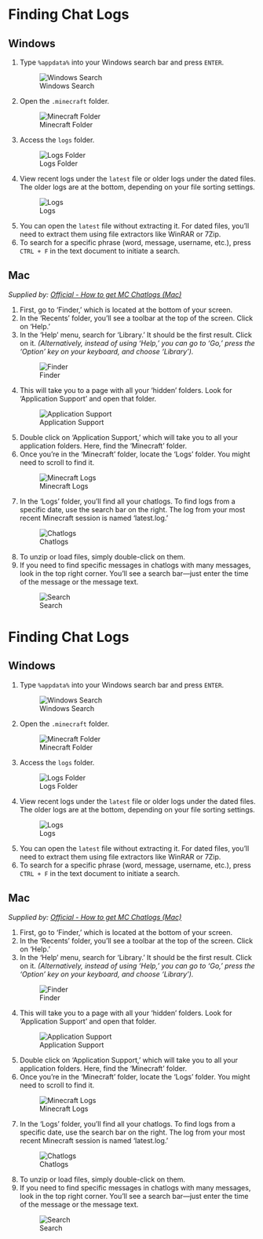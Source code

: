 <span id="finding-chat-logs"></span>
= Finding Chat Logs =

<span id="windows"></span>
== Windows ==

<ol style="list-style-type: decimal;">
<li><p>Type <code>%appdata%</code> into your Windows search bar and press <code>ENTER</code>.</p>
<div class="figure">

[[File:https://i.imgur.com/ohmZjIr.png|Windows Search]]

</div></li>
<li><p>Open the <code>.minecraft</code> folder.</p>
<div class="figure">

[[File:https://i.imgur.com/bXLd345.png|Minecraft Folder]]

</div></li>
<li><p>Access the <code>logs</code> folder.</p>
<div class="figure">

[[File:https://i.imgur.com/A8puxmw.png|Logs Folder]]

</div></li>
<li><p>View recent logs under the <code>latest</code> file or older logs under the dated files. The older logs are at the bottom, depending on your file sorting settings.</p>
<div class="figure">

[[File:https://i.imgur.com/T1mn9Wi.png|Logs]]

</div></li>
<li><p>You can open the <code>latest</code> file without extracting it. For dated files, you’ll need to extract them using file extractors like WinRAR or 7Zip.</p></li>
<li><p>To search for a specific phrase (word, message, username, etc.), press <code>CTRL + F</code> in the text document to initiate a search.</p></li></ol>

<span id="mac"></span>
== Mac ==

''Supplied by: [https://creativefun.net/threads/how-to-get-mc-chatlogs-mac.79671/ Official - How to get MC Chatlogs (Mac)]''

<ol style="list-style-type: decimal;">
<li><p>First, go to ‘Finder,’ which is located at the bottom of your screen.</p></li>
<li><p>In the ‘Recents’ folder, you’ll see a toolbar at the top of the screen. Click on ‘Help.’</p></li>
<li><p>In the ‘Help’ menu, search for ‘Library.’ It should be the first result. Click on it. ''(Alternatively, instead of using ‘Help,’ you can go to ‘Go,’ press the ‘Option’ key on your keyboard, and choose ‘Library’).''</p>
<div class="figure">

[[File:https://i.imgur.com/oFBgTjk.png|Finder]]

</div></li>
<li><p>This will take you to a page with all your ‘hidden’ folders. Look for ‘Application Support’ and open that folder.</p>
<div class="figure">

[[File:https://i.imgur.com/sTM3P8l.png|Application Support]]

</div></li>
<li><p>Double click on ‘Application Support,’ which will take you to all your application folders. Here, find the ‘Minecraft’ folder.</p></li>
<li><p>Once you’re in the ‘Minecraft’ folder, locate the ‘Logs’ folder. You might need to scroll to find it.</p>
<div class="figure">

[[File:https://i.imgur.com/v9c3XPw.png|Minecraft Logs]]

</div></li>
<li><p>In the ‘Logs’ folder, you’ll find all your chatlogs. To find logs from a specific date, use the search bar on the right. The log from your most recent Minecraft session is named ‘latest.log.’</p>
<div class="figure">

[[File:https://i.imgur.com/2zl6wid.png|Chatlogs]]

</div></li>
<li><p>To unzip or load files, simply double-click on them.</p></li>
<li><p>If you need to find specific messages in chatlogs with many messages, look in the top right corner. You’ll see a search bar—just enter the time of the message or the message text.</p>
<div class="figure">

[[File:https://i.imgur.com/NX9PMkK.png|Search]]

</div></li></ol>

<span id="finding-chat-logs-1"></span>
= Finding Chat Logs =

<span id="windows-1"></span>
== Windows ==

<ol style="list-style-type: decimal;">
<li><p>Type <code>%appdata%</code> into your Windows search bar and press <code>ENTER</code>.</p>
<div class="figure">

[[File:https://i.imgur.com/ohmZjIr.png|Windows Search]]

</div></li>
<li><p>Open the <code>.minecraft</code> folder.</p>
<div class="figure">

[[File:https://i.imgur.com/bXLd345.png|Minecraft Folder]]

</div></li>
<li><p>Access the <code>logs</code> folder.</p>
<div class="figure">

[[File:https://i.imgur.com/A8puxmw.png|Logs Folder]]

</div></li>
<li><p>View recent logs under the <code>latest</code> file or older logs under the dated files. The older logs are at the bottom, depending on your file sorting settings.</p>
<div class="figure">

[[File:https://i.imgur.com/T1mn9Wi.png|Logs]]

</div></li>
<li><p>You can open the <code>latest</code> file without extracting it. For dated files, you’ll need to extract them using file extractors like WinRAR or 7Zip.</p></li>
<li><p>To search for a specific phrase (word, message, username, etc.), press <code>CTRL + F</code> in the text document to initiate a search.</p></li></ol>

<span id="mac-1"></span>
== Mac ==

''Supplied by: [https://creativefun.net/threads/how-to-get-mc-chatlogs-mac.79671/ Official - How to get MC Chatlogs (Mac)]''

<ol style="list-style-type: decimal;">
<li><p>First, go to ‘Finder,’ which is located at the bottom of your screen.</p></li>
<li><p>In the ‘Recents’ folder, you’ll see a toolbar at the top of the screen. Click on ‘Help.’</p></li>
<li><p>In the ‘Help’ menu, search for ‘Library.’ It should be the first result. Click on it. ''(Alternatively, instead of using ‘Help,’ you can go to ‘Go,’ press the ‘Option’ key on your keyboard, and choose ‘Library’).''</p>
<div class="figure">

[[File:https://i.imgur.com/oFBgTjk.png|Finder]]

</div></li>
<li><p>This will take you to a page with all your ‘hidden’ folders. Look for ‘Application Support’ and open that folder.</p>
<div class="figure">

[[File:https://i.imgur.com/sTM3P8l.png|Application Support]]

</div></li>
<li><p>Double click on ‘Application Support,’ which will take you to all your application folders. Here, find the ‘Minecraft’ folder.</p></li>
<li><p>Once you’re in the ‘Minecraft’ folder, locate the ‘Logs’ folder. You might need to scroll to find it.</p>
<div class="figure">

[[File:https://i.imgur.com/v9c3XPw.png|Minecraft Logs]]

</div></li>
<li><p>In the ‘Logs’ folder, you’ll find all your chatlogs. To find logs from a specific date, use the search bar on the right. The log from your most recent Minecraft session is named ‘latest.log.’</p>
<div class="figure">

[[File:https://i.imgur.com/2zl6wid.png|Chatlogs]]

</div></li>
<li><p>To unzip or load files, simply double-click on them.</p></li>
<li><p>If you need to find specific messages in chatlogs with many messages, look in the top right corner. You’ll see a search bar—just enter the time of the message or the message text.</p>
<div class="figure">

[[File:https://i.imgur.com/NX9PMkK.png|Search]]

</div></li></ol>
